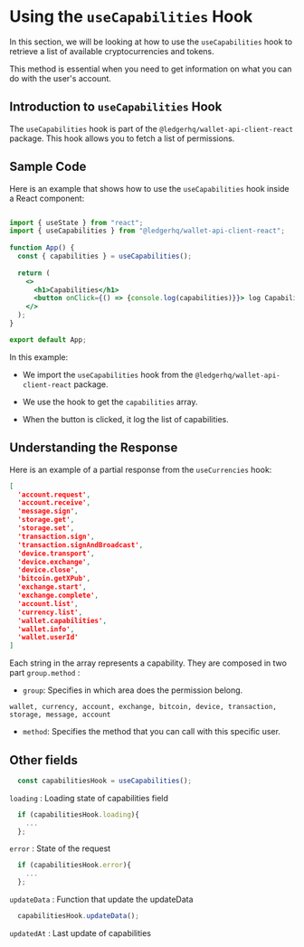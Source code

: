 # Using the `useCapabilities` Hook

In this section, we will be looking at how to use the `useCapabilities` hook to retrieve a list of available cryptocurrencies and tokens. 

This method is essential when you need to get information on what you can do with the user's account.

## Introduction to `useCapabilities` Hook

The `useCapabilities` hook is part of the `@ledgerhq/wallet-api-client-react` package. This hook allows you to fetch a list of permissions.

## Sample Code

Here is an example that shows how to use the `useCapabilities` hook inside a React component:

```jsx

import { useState } from "react";
import { useCapabilities } from "@ledgerhq/wallet-api-client-react";
 
function App() {
  const { capabilities } = useCapabilities();
 
  return (
    <>
      <h1>Capabilities</h1>
      <button onClick={() => {console.log(capabilities)}}> log Capabilities </button>
    </>
  );
}

export default App;
```

In this example:

- We import the `useCapabilities` hook from the `@ledgerhq/wallet-api-client-react` package.

- We use the hook to get the `capabilities` array.

- When the button is clicked, it log the list of capabilities.

## Understanding the Response

Here is an example of a partial response from the `useCurrencies` hook:

```json
[
  'account.request', 
  'account.receive', 
  'message.sign', 
  'storage.get', 
  'storage.set', 
  'transaction.sign', 
  'transaction.signAndBroadcast', 
  'device.transport', 
  'device.exchange', 
  'device.close', 
  'bitcoin.getXPub', 
  'exchange.start', 
  'exchange.complete', 
  'account.list', 
  'currency.list', 
  'wallet.capabilities', 
  'wallet.info', 
  'wallet.userId'
]
```

Each string in the array represents a capability. 
They are composed in two part ```group.method``` : 

- `group`: Specifies in which area does the permission belong. 
```
wallet, currency, account, exchange, bitcoin, device, transaction, storage, message, account
```
- `method`: Specifies the method that you can call with this specific user. 

## Other fields


```jsx
  const capabilitiesHook = useCapabilities();
```

`loading` : Loading state of capabilities field
```jsx
  if (capabilitiesHook.loading){
    ...
  };
```

`error` : State of the request

```jsx
  if (capabilitiesHook.error){
    ...
  };
```

`updateData` : Function that update the updateData

```jsx
  capabilitiesHook.updateData();
```

`updatedAt` : Last update of capabilities